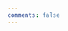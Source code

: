 ```yaml
---
comments: false
---
```


<html>
  
<body>
    <center>
        <object data=
"Resume/Randi-Bolt-Resume.pdf"
                width="1050" 
                height="1200"> 
        </object>
    </center>
</body>
  
</html>